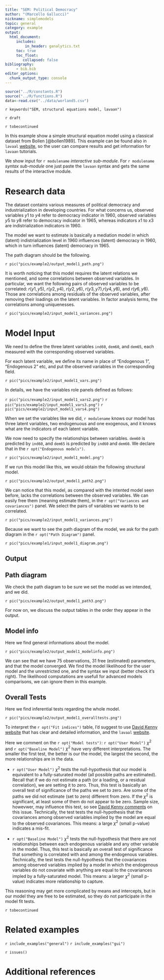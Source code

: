 ```yaml
---
title: "SEM: Political Democracy"
author: "(Marcello Gallucci)"
nickname: simplemodels
topic: general
category: example
output: 
  html_document:
     includes:
         in_header: ganalytics.txt
     toc: true
     toc_float:
        collapsed: false
bibliography: 
     - bib.bib
editor_options: 
  chunk_output_type: console
---
```


```r
source("../R/constants.R")
source("../R/functions.R")
data<-read.csv("../data/worland5.csv")
```


`r keywords("SEM, structural equations model, lavaan")`

`r draft`

`r tobecontinued`

In this example show a simple structural equation model using a classical dataset from Bollen [@bollen1989]. This example can be found also in `lavaal` [website](https://lavaan.ugent.be/tutorial/sem.html), so the user can compare results and get information for `lavaan` tutorials.

We show input for  `r modulename` _interactive sub-module_. For `r modulename` _syntax sub-module_ one just paste the `lavaan` syntax and gets the same results of the interactive module.


# Research data

The dataset contains various measures of political democracy and industrialization in developing countries. For what concerns us, observed variables $y1$ to $y4$ refer to democracy indicator in 1960, observed variables $y5$ to $y8$ refer to democracy indicator in 1965, whereas indicators $x1$ to $x3$ are indistrialization indicators in 1960. 

The model we want to estimate is basically a mediation model in which (latent)  indistrialization level in 1960 influences (latent) democracy in 1960, which in turn influences (latent) democracy in 1965.

The path diagram should be the following.

`r pic("pics/example2/output_model1_path.png")`

It is worth noticing that this model requires the latent relations we mentioned, and some correlations between observed variables. In particular, we want the following pairs of observed variables to be correlated: 
$r(y1,y5)$, $r(y2,y4)$, $r(y2,y6)$, $r(y3,y7)$,$r(y4,y8)$, and $r(y6,y8)$. Those are correlations among residuals of the observed variables, after removing their loadings on the latent variables. In factor analysis terms, the correlations among uniquenesses.

`r pic("pics/example2/input_model1_variances.png")`


# Model Input

We need to define the three latent variables `ind60`, `dem60`, and `dem65`, each measured with the corresponding observed variables. 

For each latent variable, we define its name in place of "Endogenous 1", "Endogenous 2" etc, and put the observed variables in the corresponding field.

`r pic("pics/example2/input_model1_vars.png")`

In details, we have the variables role panels defined as follows:

`r pic("pics/example2/input_model1_vars2.png")`
`r pic("pics/example2/input_model1_vars3.png")`
`r pic("pics/example2/input_model1_vars4.png")`

When we set the variables like we did, `r modulename` knows our model has three latent variables, two endogenuous and one exogenous, and it knows what are the indicators of each latent variable.

We now need to specify the relationships between variables. `dem60` is predicted by `ind60`, and `dem65` is predicted by `ind60` and `dem60`. We declare that in the `r opt("Endogenous models")`.

`r pic("pics/example2/input_model1_model.png")`

If we run this model like this, we would obtain the following structural model. 

`r pic("pics/example2/output_model1_path2.png")`

We can notice that this model, as compared with the intented model seen before, lacks the correlations between the observed variables. We can easily free them (meaning estimate them), in the `r opt("Variances and covariances")` panel. We select the pairs of variables we wants to be correlated.

`r pic("pics/example2/input_model1_variances.png")`


Because we want to see the path diagram of the model, we ask for the path diagram in the `r opt("Path Diagram")` panel.

`r pic("pics/example1/input_model1_diagram.png")`

## Output

## Path diagram

We check the path diagram to be sure we set the model as we intended, and we did.

`r pic("pics/example2/output_model1_path3.png")`

For now on, we discuss the output tables in the order they appear in the output.

## Model info

Here we find general informations about the model.

`r pic("pics/example2/output_model1_modelinfo.png")`

We can see that we have 75 observations, 31 free (estimated) parameters, and that the model converged. We find the model likelihood for the user model and the unrestricted one, and the syntax we input (better check it's right). The likelihood computations are usefull for advanced models comparisons, we can ignore them in this example.

## Overall Tests

Here we find inferential tests regarding the whole model. 

`r pic("pics/example2/output_model1_overalltests.png")`

To interpret the `r opt("Fit indices")` table, I'd suggest to use [David Kenny website](http://davidakenny.net/webinars/listpp.htm#Fit) that has clear and detailed information, and the `lavaal` [website](https://lavaan.ugent.be/tutorial/sem.html).

Here we comment on the `r opt("Model tests")`: `r opt("User Model")` $\chi^2$ and `r opt("Baseline Model")` $\chi^2$ have very different interpretations. The smaller the first test, the better is our the model, the largest the second, the more relationships are in the data.

*  `r opt("User Model")` $\chi^2$ tests the null-hypothesis that our model is equivalent to a fully-saturated model (all possible paths are estimated). Recall that if we do not estimate a path (or a loading, or a residual correlation), we are setting it to zero. Thus, this test is basically an overall test of significance of the paths we set to zero. Are some of the paths we did not estimate (set to zero) different from zero. If the $\chi^2$ is significant, at least some of them do not appear to be zero. Sample size, howevwer, may influence this test, so see [David Kenny comments](http://www.davidakenny.net/cm/fit.htm) on this issue. Technically, the test tests the null-hypothesis that the covariances among observed variables implied by the model are equal to the observed covariances. This means: a large $\chi^2$ (small p-value) indicates a mis-fit.

*  `r opt("Baseline Model")` $\chi^2$ tests the null-hypothesis that there are not relationships between each endogenous variable and any other variable in the model. Thus, this test is basically an overall test of significance that something is correlated with and among the endogenous variables. Technically, the test tests the null-hypothesis that the covariances among observed variables implied by a model in which the endogenous variables do not covariate with anything are equal to the covariances impled by a fully-saturated model. This means: a larger $\chi^2$ (small p-value) indicates more relationship to capture. 

This reasoning may get more complicated by means and intercepts, but in our model they are free to be estimated, so they do not participate in the model fit tests. 

`r tobecontinued`

# Related examples
`r include_examples("general")`
`r include_examples("gui")`

`r issues()`

# Additional references